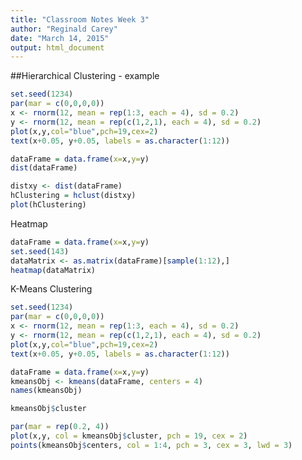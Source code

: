 ```yaml
---
title: "Classroom Notes Week 3"
author: "Reginald Carey"
date: "March 14, 2015"
output: html_document
---
```


##Hierarchical Clustering - example

```r
set.seed(1234)
par(mar = c(0,0,0,0))
x <- rnorm(12, mean = rep(1:3, each = 4), sd = 0.2)
y <- rnorm(12, mean = rep(c(1,2,1), each = 4), sd = 0.2)
plot(x,y,col="blue",pch=19,cex=2)
text(x+0.05, y+0.05, labels = as.character(1:12))
```

```r
dataFrame = data.frame(x=x,y=y)
dist(dataFrame)
```

```r
distxy <- dist(dataFrame)
hClustering = hclust(distxy)
plot(hClustering)
```

Heatmap

```r
dataFrame = data.frame(x=x,y=y)
set.seed(143)
dataMatrix <- as.matrix(dataFrame)[sample(1:12),]
heatmap(dataMatrix)
```

K-Means Clustering

```r
set.seed(1234)
par(mar = c(0,0,0,0))
x <- rnorm(12, mean = rep(1:3, each = 4), sd = 0.2)
y <- rnorm(12, mean = rep(c(1,2,1), each = 4), sd = 0.2)
plot(x,y,col="blue",pch=19,cex=2)
text(x+0.05, y+0.05, labels = as.character(1:12))
```

```r
dataFrame = data.frame(x=x,y=y)
kmeansObj <- kmeans(dataFrame, centers = 4)
names(kmeansObj)
```

```r
kmeansObj$cluster
```


```r
par(mar = rep(0.2, 4))
plot(x,y, col = kmeansObj$cluster, pch = 19, cex = 2)
points(kmeansObj$centers, col = 1:4, pch = 3, cex = 3, lwd = 3)
```









